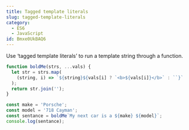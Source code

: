 ```yaml
---
title: Tagged template literals
slug: tagged-template-literals
category:
  - ES6
  - JavaScript
id: Bmxe0UkBAQ6
---
```


Use ‘tagged template literals’ to run a template string through a function.

```js
function boldMe(strs, ...vals) {
  let str = strs.map(
    (string, i) => `${string}${vals[i] ? `<b>${vals[i]}</b>` : ``}`
  );
  return str.join('');
}

const make = 'Porsche';
const model = '718 Cayman';
const sentance = boldMe`My next car is a ${make} ${model}`;
console.log(sentance);
```
